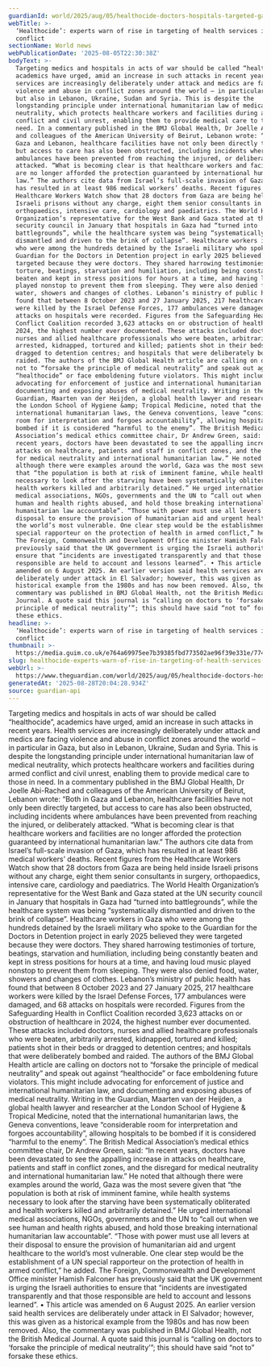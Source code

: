 ```yaml
---
guardianId: world/2025/aug/05/healthocide-doctors-hospitals-targeted-gaza
webTitle: >-
  ‘Healthocide’: experts warn of rise in targeting of health services in
  conflict
sectionName: World news
webPublicationDate: '2025-08-05T22:30:38Z'
bodyText: >-
  Targeting medics and hospitals in acts of war should be called “healthocide”,
  academics have urged, amid an increase in such attacks in recent years. Health
  services are increasingly deliberately under attack and medics are facing
  violence and abuse in conflict zones around the world – in particular in Gaza,
  but also in Lebanon, Ukraine, Sudan and Syria. This is despite the
  longstanding principle under international humanitarian law of medical
  neutrality, which protects healthcare workers and facilities during armed
  conflict and civil unrest, enabling them to provide medical care to those in
  need. In a commentary published in the BMJ Global Health, Dr Joelle Abi-Rached
  and colleagues of the American University of Beirut, Lebanon wrote: “Both in
  Gaza and Lebanon, healthcare facilities have not only been directly targeted,
  but access to care has also been obstructed, including incidents where
  ambulances have been prevented from reaching the injured, or deliberately
  attacked. “What is becoming clear is that healthcare workers and facilities
  are no longer afforded the protection guaranteed by international humanitarian
  law.” The authors cite data from Israel’s full-scale invasion of Gaza, which
  has resulted in at least 986 medical workers’ deaths. Recent figures from the
  Healthcare Workers Watch show that 28 doctors from Gaza are being held inside
  Israeli prisons without any charge, eight them senior consultants in surgery,
  orthopaedics, intensive care, cardiology and paediatrics. The World Health
  Organization’s representative for the West Bank and Gaza stated at the UN
  security council in January that hospitals in Gaza had “turned into
  battlegrounds”, while the healthcare system was being “systematically
  dismantled and driven to the brink of collapse”. Healthcare workers in Gaza
  who were among the hundreds detained by the Israeli military who spoke to the
  Guardian for the Doctors in Detention project in early 2025 believed they were
  targeted because they were doctors. They shared harrowing testimonies of
  torture, beatings, starvation and humiliation, including being constantly
  beaten and kept in stress positions for hours at a time, and having loud music
  played nonstop to prevent them from sleeping. They were also denied food,
  water, showers and changes of clothes. Lebanon’s ministry of public health has
  found that between 8 October 2023 and 27 January 2025, 217 healthcare workers
  were killed by the Israel Defense Forces, 177 ambulances were damaged, and 68
  attacks on hospitals were recorded. Figures from the Safeguarding Health in
  Conflict Coalition recorded 3,623 attacks on or obstruction of healthcare in
  2024, the highest number ever documented. These attacks included doctors,
  nurses and allied healthcare professionals who were beaten, arbitrarily
  arrested, kidnapped, tortured and killed; patients shot in their beds or
  dragged to detention centres; and hospitals that were deliberately bombed and
  raided. The authors of the BMJ Global Health article are calling on doctors
  not to “forsake the principle of medical neutrality” and speak out against
  “healthocide” or face emboldening future violators. This might include
  advocating for enforcement of justice and international humanitarian law, and
  documenting and exposing abuses of medical neutrality. Writing in the
  Guardian, Maarten van der Heijden, a global health lawyer and researcher at
  the London School of Hygiene &amp; Tropical Medicine, noted that the
  international humanitarian laws, the Geneva conventions, leave “considerable
  room for interpretation and forgoes accountability”, allowing hospitals to be
  bombed if it is considered “harmful to the enemy”. The British Medical
  Association’s medical ethics committee chair, Dr Andrew Green, said: “In
  recent years, doctors have been devastated to see the appalling increase in
  attacks on healthcare, patients and staff in conflict zones, and the disregard
  for medical neutrality and international humanitarian law.” He noted that
  although there were examples around the world, Gaza was the most severe given
  that “the population is both at risk of imminent famine, while health systems
  necessary to look after the starving have been systematically obliterated and
  health workers killed and arbitrarily detained.” He urged international
  medical associations, NGOs, governments and the UN to “call out when we see
  human and health rights abused, and hold those breaking international
  humanitarian law accountable”. “Those with power must use all levers at their
  disposal to ensure the provision of humanitarian aid and urgent healthcare to
  the world’s most vulnerable. One clear step would be the establishment of a UN
  special rapporteur on the protection of health in armed conflict,” he added.
  The Foreign, Commonwealth and Development Office minister Hamish Falconer has
  previously said that the UK government is urging the Israeli authorities to
  ensure that “incidents are investigated transparently and that those
  responsible are held to account and lessons learned”. • This article was
  amended on 6 August 2025. An earlier version said health services are
  deliberately under attack in El Salvador; however, this was given as a
  historical example from the 1980s and has now been removed. Also, the
  commentary was published in BMJ Global Health, not the British Medical
  Journal. A quote said this journal is “calling on doctors to ‘forsake the
  principle of medical neutrality’”; this should have said “not to” forsake
  these ethics.
headline: >-
  ‘Healthocide’: experts warn of rise in targeting of health services in
  conflict
thumbnail: >-
  https://media.guim.co.uk/e764a69975ee7b39385fbd773502ae96f39e331e/774_0_5000_4000/500.jpg
slug: healthocide-experts-warn-of-rise-in-targeting-of-health-services-in-conflict
webUrl: >-
  https://www.theguardian.com/world/2025/aug/05/healthocide-doctors-hospitals-targeted-gaza
generatedAt: '2025-08-28T20:04:28.934Z'
source: guardian-api
---
```

Targeting medics and hospitals in acts of war should be called “healthocide”, academics have urged, amid an increase in such attacks in recent years. Health services are increasingly deliberately under attack and medics are facing violence and abuse in conflict zones around the world – in particular in Gaza, but also in Lebanon, Ukraine, Sudan and Syria. This is despite the longstanding principle under international humanitarian law of medical neutrality, which protects healthcare workers and facilities during armed conflict and civil unrest, enabling them to provide medical care to those in need. In a commentary published in the BMJ Global Health, Dr Joelle Abi-Rached and colleagues of the American University of Beirut, Lebanon wrote: “Both in Gaza and Lebanon, healthcare facilities have not only been directly targeted, but access to care has also been obstructed, including incidents where ambulances have been prevented from reaching the injured, or deliberately attacked. “What is becoming clear is that healthcare workers and facilities are no longer afforded the protection guaranteed by international humanitarian law.” The authors cite data from Israel’s full-scale invasion of Gaza, which has resulted in at least 986 medical workers’ deaths. Recent figures from the Healthcare Workers Watch show that 28 doctors from Gaza are being held inside Israeli prisons without any charge, eight them senior consultants in surgery, orthopaedics, intensive care, cardiology and paediatrics. The World Health Organization’s representative for the West Bank and Gaza stated at the UN security council in January that hospitals in Gaza had “turned into battlegrounds”, while the healthcare system was being “systematically dismantled and driven to the brink of collapse”. Healthcare workers in Gaza who were among the hundreds detained by the Israeli military who spoke to the Guardian for the Doctors in Detention project in early 2025 believed they were targeted because they were doctors. They shared harrowing testimonies of torture, beatings, starvation and humiliation, including being constantly beaten and kept in stress positions for hours at a time, and having loud music played nonstop to prevent them from sleeping. They were also denied food, water, showers and changes of clothes. Lebanon’s ministry of public health has found that between 8 October 2023 and 27 January 2025, 217 healthcare workers were killed by the Israel Defense Forces, 177 ambulances were damaged, and 68 attacks on hospitals were recorded. Figures from the Safeguarding Health in Conflict Coalition recorded 3,623 attacks on or obstruction of healthcare in 2024, the highest number ever documented. These attacks included doctors, nurses and allied healthcare professionals who were beaten, arbitrarily arrested, kidnapped, tortured and killed; patients shot in their beds or dragged to detention centres; and hospitals that were deliberately bombed and raided. The authors of the BMJ Global Health article are calling on doctors not to “forsake the principle of medical neutrality” and speak out against “healthocide” or face emboldening future violators. This might include advocating for enforcement of justice and international humanitarian law, and documenting and exposing abuses of medical neutrality. Writing in the Guardian, Maarten van der Heijden, a global health lawyer and researcher at the London School of Hygiene &amp; Tropical Medicine, noted that the international humanitarian laws, the Geneva conventions, leave “considerable room for interpretation and forgoes accountability”, allowing hospitals to be bombed if it is considered “harmful to the enemy”. The British Medical Association’s medical ethics committee chair, Dr Andrew Green, said: “In recent years, doctors have been devastated to see the appalling increase in attacks on healthcare, patients and staff in conflict zones, and the disregard for medical neutrality and international humanitarian law.” He noted that although there were examples around the world, Gaza was the most severe given that “the population is both at risk of imminent famine, while health systems necessary to look after the starving have been systematically obliterated and health workers killed and arbitrarily detained.” He urged international medical associations, NGOs, governments and the UN to “call out when we see human and health rights abused, and hold those breaking international humanitarian law accountable”. “Those with power must use all levers at their disposal to ensure the provision of humanitarian aid and urgent healthcare to the world’s most vulnerable. One clear step would be the establishment of a UN special rapporteur on the protection of health in armed conflict,” he added. The Foreign, Commonwealth and Development Office minister Hamish Falconer has previously said that the UK government is urging the Israeli authorities to ensure that “incidents are investigated transparently and that those responsible are held to account and lessons learned”. • This article was amended on 6 August 2025. An earlier version said health services are deliberately under attack in El Salvador; however, this was given as a historical example from the 1980s and has now been removed. Also, the commentary was published in BMJ Global Health, not the British Medical Journal. A quote said this journal is “calling on doctors to ‘forsake the principle of medical neutrality’”; this should have said “not to” forsake these ethics.

